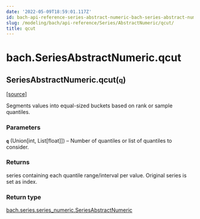 ```yaml
---
date: '2022-05-09T18:59:01.117Z'
id: bach-api-reference-series-abstract-numeric-bach-series-abstract-numeric-qcut
slug: /modeling/bach/api-reference/Series/AbstractNumeric/qcut/
title: qcut
---
```


# bach.SeriesAbstractNumeric.qcut

<div className="method">

<h2 className="signature-method"><span className="additional-name">SeriesAbstractNumeric.</span><span className="name">qcut(</span><small className="parameter-list"><span className="parameter" id="q">q</span></small>)</h2>


&#8203;<span className="view-source">[[source]](https://github.com/objectiv/objectiv-analytics/blob/main/bach/bach/series/series_numeric.py)</span>

<div className="content">

Segments values into equal-sized buckets based on rank or sample quantiles.


### Parameters

**`q`** (Union[int, List[float]]) – Number of quantiles or list of quantiles to consider.



### Returns

series containing each quantile range/interval per value. Original series is set as index.



### Return type

[bach.series.series_numeric.SeriesAbstractNumeric](/modeling/bach/api-reference/Series/AbstractNumeric/index.mdx)



</div>


</div>
